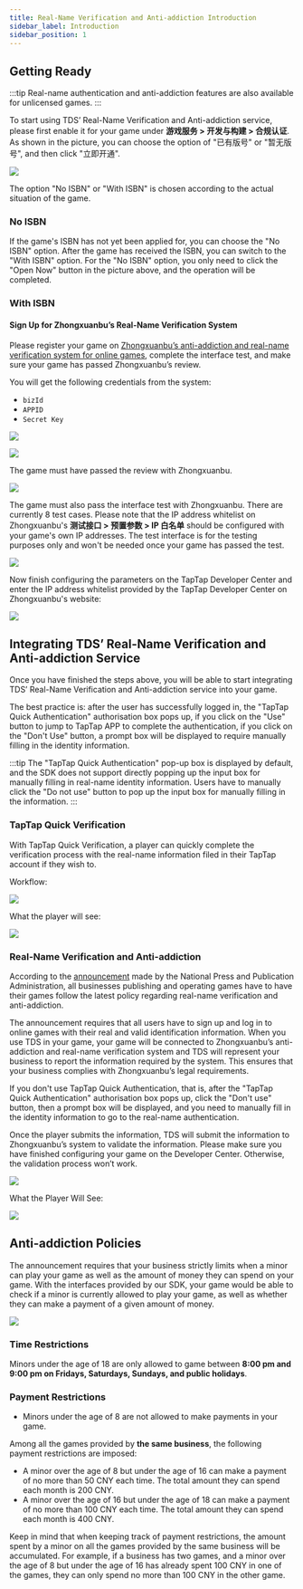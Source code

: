 ```yaml
---
title: Real-Name Verification and Anti-addiction Introduction
sidebar_label: Introduction
sidebar_position: 1
---
```


## Getting Ready
:::tip
Real-name authentication and anti-addiction features are also available for unlicensed games.
:::

To start using TDS’ Real-Name Verification and Anti-addiction service, please first enable it for your game under **游戏服务 > 开发与构建 > 合规认证**. As shown in the picture, you can choose the option of "已有版号" or "暂无版号", and then click "立即开通".


![](https://capacity-files.lcfile.com/8xGphnizlUYCzCxGCgsda1d07119IRqG/compliance-certification.png)

The option "No ISBN" or "With ISBN" is chosen according to the actual situation of the game.

### No ISBN

If the game's ISBN has not yet been applied for, you can choose the "No ISBN" option. After the game has received the ISBN, you can switch to the "With ISBN" option. For the "No ISBN" option, you only need to click the "Open Now" button in the picture above, and the operation will be completed. 

### With ISBN

#### Sign Up for Zhongxuanbu’s Real-Name Verification System

Please register your game on [Zhongxuanbu’s anti-addiction and real-name verification system for online games](https://wlc.nppa.gov.cn/fcm_company/index.html#/login?redirect=%2F), complete the interface test, and make sure your game has passed Zhongxuanbu’s review.

You will get the following credentials from the system:

- `bizId`
- `APPID` 
- `Secret Key`

![](/img/anti-addiction/biz-id.png)

![](/img/anti-addiction/secretkey.png)

The game must have passed the review with Zhongxuanbu.

![](https://capacity-files.lcfile.com/BC7gUR6wfpOh9PHj8XwKybxseeHhl6Fq/anti-examine-success.png)

The game must also pass the interface test with Zhongxuanbu. There are currently 8 test cases. Please note that the IP address whitelist on Zhongxuanbu's **测试接口 > 预置参数 > IP 白名单** should be configured with your game's own IP addresses. The test interface is for the testing purposes only and won't be needed once your game has passed the test.

![](/img/anti-addiction/testcase.png)

Now finish configuring the parameters on the TapTap Developer Center and enter the IP address whitelist provided by the TapTap Developer Center on Zhongxuanbu's website:

![](https://capacity-files.lcfile.com/3WYezwPnXmK3zOLdVGLPWuvuf0MX4m1M/anti-addiction-qualification.png)

## Integrating TDS’ Real-Name Verification and Anti-addiction Service

Once you have finished the steps above, you will be able to start integrating TDS’ Real-Name Verification and Anti-addiction service into your game. 

The best practice is: after the user has successfully logged in, the "TapTap Quick Authentication" authorisation box pops up, if you click on the "Use" button to jump to TapTap APP to complete the authentication, if you click on the "Don't Use" button, a prompt box will be displayed to require manually filling in the identity information.


:::tip
The "TapTap Quick Authentication" pop-up box is displayed by default, and the SDK does not support directly popping up the input box for manually filling in real-name identity information. Users have to manually click the "Do not use" button to pop up the input box for manually filling in the information.
:::


### TapTap Quick Verification

With TapTap Quick Verification, a player can quickly complete the verification process with the real-name information filed in their TapTap account if they wish to.

Workflow:

![](/img/anti-addiction/anti-addiction-flow.png)

What the player will see:

![](/img/anti-addiction/image2021-10-18_17-57-51.png)

### Real-Name Verification and Anti-addiction

According to the [announcement](http://www.nppa.gov.cn/nppa/contents/279/98792.shtml) made by the National Press and Publication Administration, all businesses publishing and operating games have to have their games follow the latest policy regarding real-name verification and anti-addiction.

The announcement requires that all users have to sign up and log in to online games with their real and valid identification information. When you use TDS in your game, your game will be connected to Zhongxuanbu’s anti-addiction and real-name verification system and TDS will represent your business to report the information required by the system. This ensures that your business complies with Zhongxuanbu’s legal requirements.

If you don't use TapTap Quick Authentication, that is, after the "TapTap Quick Authentication" authorisation box pops up, click the "Don't use" button, then a prompt box will be displayed, and you need to manually fill in the identity information to go to the real-name authentication.

Once the player submits the information, TDS will submit the information to Zhongxuanbu’s system to validate the information. Please make sure you have finished configuring your game on the Developer Center. Otherwise, the validation process won’t work.

![](/img/anti-addiction/anti-addiction-flow-2.png)

What the Player Will See:

![](/img/anti-addiction/image2021-10-19_17-4-12.png)

## Anti-addiction Policies

The announcement requires that your business strictly limits when a minor can play your game as well as the amount of money they can spend on your game.
With the interfaces provided by our SDK, your game would be able to check if a minor is currently allowed to play your game, as well as whether they can make a payment of a given amount of money.

![](/img/anti-addiction/not-allow-play.png)


### Time Restrictions

Minors under the age of 18 are only allowed to game between **8:00 pm and 9:00 pm on Fridays, Saturdays, Sundays, and public holidays**.

### Payment Restrictions

- Minors under the age of 8 are not allowed to make payments in your game.

Among all the games provided by **the same business**, the following payment restrictions are imposed:

- A minor over the age of 8 but under the age of 16 can make a payment of no more than 50 CNY each time. The total amount they can spend each month is 200 CNY.
- A minor over the age of 16 but under the age of 18 can make a payment of no more than 100 CNY each time. The total amount they can spend each month is 400 CNY.

Keep in mind that when keeping track of payment restrictions, the amount spent by a minor on all the games provided by the same business will be accumulated.
For example, if a business has two games, and a minor over the age of 8 but under the age of 16 has already spent 100 CNY in one of the games, they can only spend no more than 100 CNY in the other game.
